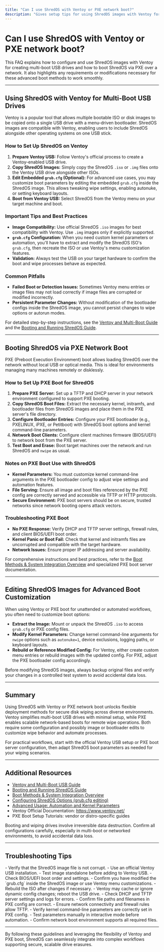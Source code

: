 ```yaml
---
title: "Can I use ShredOS with Ventoy or PXE network boot?"
description: "Gives setup tips for using ShredOS images with Ventoy for multi-boot USB drives and for booting via PXE on a network. Notes any image editing requirements for advanced usage."
---
```


# Can I use ShredOS with Ventoy or PXE network boot?

This FAQ explains how to configure and use ShredOS images with Ventoy for creating multi-boot USB drives and how to boot ShredOS via PXE over a network. It also highlights any requirements or modifications necessary for these advanced boot methods to work smoothly.

---

## Using ShredOS with Ventoy for Multi-Boot USB Drives

Ventoy is a popular tool that allows multiple bootable ISO or disk images to be copied onto a single USB drive with a menu-driven bootloader. ShredOS images are compatible with Ventoy, enabling users to include ShredOS alongside other operating systems on one USB stick.

### How to Set Up ShredOS on Ventoy

1. **Prepare Ventoy USB:** Follow Ventoy's official process to create a Ventoy-enabled USB drive.
2. **Copy ShredOS Images:** Simply copy the ShredOS `.iso` or `.img` files onto the Ventoy USB drive alongside other ISOs.
3. **Edit Embedded `grub.cfg` (Optional):** For advanced use cases, you may customize boot parameters by editing the embedded `grub.cfg` inside the ShredOS image. This allows tweaking wipe settings, enabling autonuke, or setting keyboard layouts.
4. **Boot from Ventoy USB:** Select ShredOS from the Ventoy menu on your target machine and boot.

### Important Tips and Best Practices

- **Image Compatibility:** Use official ShredOS `.iso` images for best compatibility with Ventoy. Use `.img` images only if explicitly supported.
- **`grub.cfg` Configuration:** When you need custom kernel parameters or automation, you'll have to extract and modify the ShredOS ISO's `grub.cfg`, then recreate the ISO or use Ventoy's menu customization features.
- **Validation:** Always test the USB on your target hardware to confirm the boot and wipe processes behave as expected.

### Common Pitfalls

- **Failed Boot or Detection Issues:** Sometimes Ventoy menu entries or image files may not load correctly if image files are corrupted or modified incorrectly.
- **Persistent Parameter Changes:** Without modification of the bootloader configs inside the ShredOS image, you cannot persist changes to wipe options or autorun modes.

For detailed step-by-step instructions, see the [Ventoy and Multi-Boot Guide](/getting-started/installation-setup/ventoy-and-multi-boot) and the [Booting and Running ShredOS Guide](/guides/getting-started-workflows/booting-running-shredos).

---

## Booting ShredOS via PXE Network Boot

PXE (Preboot Execution Environment) boot allows loading ShredOS over the network without local USB or optical media. This is ideal for environments managing many machines remotely or disklessly.

### How to Set Up PXE Boot for ShredOS

1. **Prepare PXE Server:** Set up a TFTP and DHCP server in your network environment configured to support PXE booting.
2. **Copy ShredOS Boot Files:** Extract the necessary kernel, initramfs, and bootloader files from ShredOS images and place them in the PXE server's file directory.
3. **Configure Bootloader Entries:** Configure your PXE bootloader (e.g., PXELINUX, iPXE, or Petitboot) with ShredOS boot options and kernel command-line parameters.
4. **Network Boot Clients:** Configure client machines firmware (BIOS/UEFI) to network boot from the PXE server.
5. **Test Boot and Erase:** Boot target machines over the network and run ShredOS and `nwipe` as usual.

### Notes on PXE Boot Use with ShredOS

- **Kernel Parameters:** You must customize kernel command-line arguments in the PXE bootloader config to adjust wipe settings and automation features.
- **File Serving:** Ensure all image and boot files referenced by the PXE config are correctly served and accessible via TFTP or HTTP protocols.
- **Secure Environment:** PXE boot servers should be on secure, trusted networks since network booting opens attack vectors.

### Troubleshooting PXE Boot

- **No PXE Response:** Verify DHCP and TFTP server settings, firewall rules, and client BIOS/UEFI boot order.
- **Kernel Panic or Boot Fail:** Check that kernel and initramfs files are uncorrupted and compatible with the target hardware.
- **Network Issues:** Ensure proper IP addressing and server availability.

For comprehensive instructions and best practices, refer to the [Boot Methods & System Integration Overview](/overview/architecture/booting-integration) and specialized PXE boot server documentation.

---

## Editing ShredOS Images for Advanced Boot Customization

When using Ventoy or PXE boot for unattended or automated workflows, you often need to customize boot options:

- **Extract the Image:** Mount or unpack the ShredOS `.iso` to access `grub.cfg` or PXE config files.
- **Modify Kernel Parameters:** Change kernel command-line arguments for `nwipe` options such as `autonuke=1`, device exclusions, logging paths, or keyboard layouts.
- **Rebuild or Reference Modified Config:** For Ventoy, either create custom menu entries or rebuild images with the updated config. For PXE, adjust the PXE bootloader config accordingly.

<Tip>
Before modifying ShredOS images, always backup original files and verify your changes in a controlled test system to avoid accidental data loss.
</Tip>

---

## Summary

Using ShredOS with Ventoy or PXE network boot unlocks flexible deployment methods for secure disk wiping across diverse environments. Ventoy simplifies multi-boot USB drives with minimal setup, while PXE enables scalable network-based boots for remote wipe operations. Both require some configuration and possibly image or bootloader edits to customize wipe behavior and automate processes.

For practical workflows, start with the official Ventoy USB setup or PXE boot server configuration, then adapt ShredOS boot parameters as needed for your wiping scenarios.


---

## Additional Resources

- [Ventoy and Multi-Boot USB Guide](/getting-started/installation-setup/ventoy-and-multi-boot)
- [Booting and Running ShredOS Guide](/guides/getting-started-workflows/booting-running-shredos)
- [Boot Methods & System Integration Overview](/overview/architecture/booting-integration)
- [Configuring ShredOS Options (grub.cfg editing)](/getting-started/first-use-configuration/configuring-options)
- [Advanced Usage: Automation and Kernel Parameters](/guides/advanced-usage-customization/nwipe-options-customization)
- Ventoy Official Documentation: https://www.ventoy.net/
- PXE Boot Setup Tutorials: vendor or distro-specific guides

<Warning>
Booting and wiping drives involve irreversible data destruction. Confirm all configurations carefully, especially in multi-boot or networked environments, to avoid accidental data loss.
</Warning>

---

## Troubleshooting Tips

<AccordionGroup title="Common Issues When Using Ventoy or PXE with ShredOS">
<Accordion title="ShredOS does not boot from Ventoy USB">
- Verify that the ShredOS image file is not corrupt.
- Use an official Ventoy USB installation.
- Test image standalone before adding to Ventoy USB.
- Check BIOS/UEFI boot order and settings.
</Accordion>
<Accordion title="Custom kernel parameters have no effect when booting with Ventoy">
- Confirm you have modified the `grub.cfg` inside the ShredOS image or use Ventoy menu customizations.
- Rebuild the ISO after changes if necessary.
- Ventoy may cache or ignore dynamic config changes; reboot the USB drive.
</Accordion>
<Accordion title="PXE boot clients fail to load ShredOS kernel/initramfs">
- Check DHCP and TFTP server settings and logs for errors.
- Confirm file paths and filenames in PXE config are correct.
- Ensure network connectivity and firewall rules allow TFTP.
</Accordion>
<Accordion title="Autonuke or wipe options don’t apply on network boot">
- Verify kernel command-line parameters are correctly set in PXE config.
- Test parameters manually in interactive mode before automation.
- Confirm network boot environment supports all required files.
</Accordion>
</AccordionGroup>

---

By following these guidelines and leveraging the flexibility of Ventoy and PXE boot, ShredOS can seamlessly integrate into complex workflows supporting secure, scalable drive erasures.
